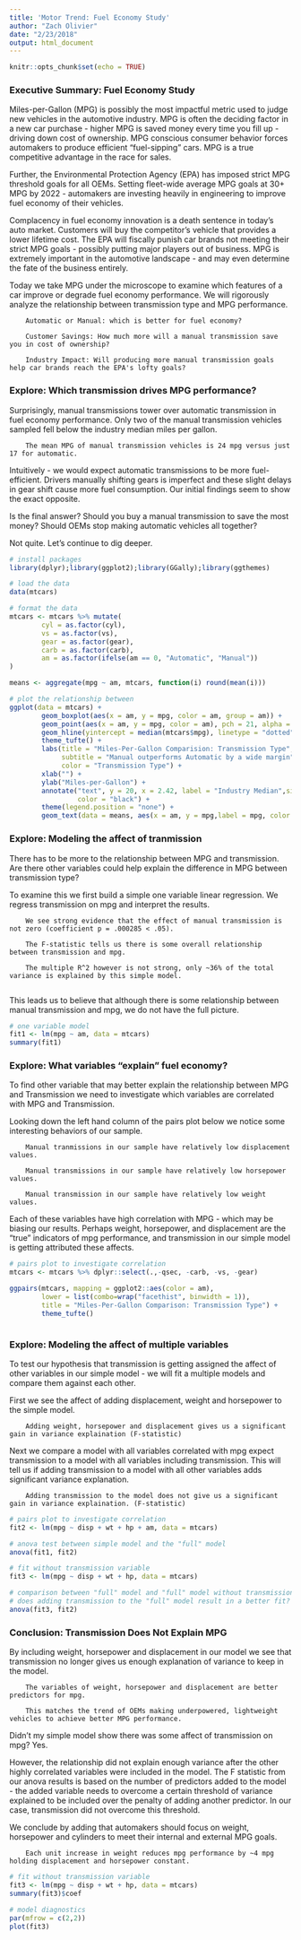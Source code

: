 ```yaml
---
title: 'Motor Trend: Fuel Economy Study'
author: "Zach Olivier"
date: "2/23/2018"
output: html_document
---
```


```r
knitr::opts_chunk$set(echo = TRUE)
```

### Executive Summary: Fuel Economy Study

Miles-per-Gallon (MPG) is possibly the most impactful metric used to judge new vehicles in the automotive industry. MPG is often the deciding factor in a new car purchase - higher MPG is saved money every time you fill up - driving down cost of ownership. MPG conscious consumer behavior forces automakers to produce efficient "fuel-sipping" cars. MPG is a true competitive advantage in the race for sales. 

Further, the Environmental Protection Agency (EPA) has imposed strict MPG threshold goals for all OEMs. Setting fleet-wide average MPG goals at 30+ MPG by 2022 - automakers are investing heavily in engineering to improve fuel economy of their vehicles. 

Complacency in fuel economy innovation is a death sentence in today's auto market. Customers will buy the competitor's vehicle that provides a lower lifetime cost. The EPA will fiscally punish car brands not meeting their strict MPG goals - possibly putting major players out of business. MPG is extremely important in the automotive landscape - and may even determine the fate of the business entirely. 

Today we take MPG under the microscope to examine which features of a car improve or degrade fuel economy performance. We will rigorously analyze the relationship between transmission type and MPG performance. 

        Automatic or Manual: which is better for fuel economy?

        Customer Savings: How much more will a manual transmission save you in cost of ownership?

        Industry Impact: Will producing more manual transmission goals help car brands reach the EPA's lofty goals?




### Explore: Which transmission drives MPG performance?

Surprisingly, manual transmissions tower over automatic transmission in fuel economy performance. Only two of the manual transmission vehicles sampled fell below the industry median miles per gallon.

        The mean MPG of manual transmission vehicles is 24 mpg versus just 17 for automatic. 

Intuitively - we would expect automatic transmissions to be more fuel-efficient. Drivers manually shifting gears is imperfect and these slight delays in gear shift cause more fuel consumption. Our initial findings seem to show the exact opposite. 

Is the final answer? Should you buy a manual transmission to save the most money? Should OEMs stop making automatic vehicles all together?

Not quite. Let's continue to dig deeper. 




```r
# install packages
library(dplyr);library(ggplot2);library(GGally);library(ggthemes)

# load the data
data(mtcars)

# format the data
mtcars <- mtcars %>% mutate(
        cyl = as.factor(cyl),
        vs = as.factor(vs),
        gear = as.factor(gear),
        carb = as.factor(carb),
        am = as.factor(ifelse(am == 0, "Automatic", "Manual"))
)

means <- aggregate(mpg ~ am, mtcars, function(i) round(mean(i)))

# plot the relationship between 
ggplot(data = mtcars) +
        geom_boxplot(aes(x = am, y = mpg, color = am, group = am)) +
        geom_point(aes(x = am, y = mpg, color = am), pch = 21, alpha = .5) +
        geom_hline(yintercept = median(mtcars$mpg), linetype = "dotted", color = "dark grey") +
        theme_tufte() +
        labs(title = "Miles-Per-Gallon Comparision: Transmission Type",
             subtitle = "Manual outperforms Automatic by a wide margin",
             color = "Transmission Type") +
        xlab("") +
        ylab("Miles-per-Gallon") +
        annotate("text", y = 20, x = 2.42, label = "Industry Median",size = 2.3,
                 color = "black") +
        theme(legend.position = "none") +
        geom_text(data = means, aes(x = am, y = mpg,label = mpg, color = am), vjust = 1)


```

### Explore: Modeling the affect of tranmission

There has to be more to the relationship between MPG and transmission. Are there other variables could help explain the difference in MPG between transmission type?

To examine this we first build a simple one variable linear regression. We regress transmission on mpg and interpret the results. 

        We see strong evidence that the effect of manual transmission is not zero (coefficient p = .000285 < .05). 
        
        The F-statistic tells us there is some overall relationship between transmission and mpg. 

        The multiple R^2 however is not strong, only ~36% of the total variance is explained by this simple model. 
        
This leads us to believe that although there is some relationship between manual transmission and mpg, we do not have the full picture. 

```r
# one variable model 
fit1 <- lm(mpg ~ am, data = mtcars)
summary(fit1)


```


### Explore: What variables "explain" fuel economy?

To find other variable that may better explain the relationship between MPG and Transmission we need to investigate which variables are correlated with MPG and Transmission. 

Looking down the left hand column of the pairs plot below we notice some interesting behaviors of our sample.

        Manual tranmissions in our sample have relatively low displacement values.

        Manual transmissions in our sample have relatively low horsepower values.

        Manual transmission in our sample have relatively low weight values. 

Each of these variables have high correlation with MPG - which may be biasing our results. Perhaps weight, horsepower, and displacement are the "true" indicators of mpg performance, and transmission in our simple model is getting attributed these affects. 




```r
# pairs plot to investigate correlation
mtcars <- mtcars %>% dplyr::select(.,-qsec, -carb, -vs, -gear)

ggpairs(mtcars, mapping = ggplot2::aes(color = am), 
        lower = list(combo=wrap("facethist", binwidth = 1)),
        title = "Miles-Per-Gallon Comparison: Transmission Type") +
        theme_tufte()



```



### Explore: Modeling the affect of multiple variables

To test our hypothesis that transmission is getting assigned the affect of other variables in our simple model - we will fit a multiple models and compare them against each other.

First we see the affect of adding displacement, weight and horsepower to the simple model. 

        Adding weight, horsepower and displacement gives us a significant gain in variance explaination (F-statistic)

Next we compare a model with all variables correlated with mpg expect transmission to a model with all variables including transmission. This will tell us if adding transmission to a model with all other variables adds significant variance explanation. 

        Adding transmission to the model does not give us a significant gain in variance explaination. (F-statistic) 



```r
# pairs plot to investigate correlation
fit2 <- lm(mpg ~ disp + wt + hp + am, data = mtcars)

# anova test between simple model and the "full" model
anova(fit1, fit2)

# fit without transmission variable
fit3 <- lm(mpg ~ disp + wt + hp, data = mtcars)

# comparison between "full" model and "full" model without transmission
# does adding transmission to the "full" model result in a better fit?
anova(fit3, fit2)

```



### Conclusion: Transmission Does Not Explain MPG

By including weight, horsepower and displacement in our model we see that transmission no longer gives us enough explanation of variance to keep in the model. 

        The variables of weight, horsepower and displacement are better predictors for mpg. 
        
        This matches the trend of OEMs making underpowered, lightweight vehicles to achieve better MPG performance. 

Didn't my simple model show there was some affect of transmission on mpg? Yes. 

However, the relationship did not explain enough variance after the other highly correlated variables were included in the model. The F statistic from our anova results is based on the number of predictors added to the model - the added variable needs to overcome a certain threshold of variance explained to be included over the penalty of adding another predictor. In our case, transmission did not overcome this threshold. 

We conclude by adding that automakers should focus on weight, horsepower and cylinders to meet their internal and external MPG goals. 

        Each unit increase in weight reduces mpg performance by ~4 mpg holding displacement and horsepower constant.  

```r
# fit without transmission variable
fit3 <- lm(mpg ~ disp + wt + hp, data = mtcars)
summary(fit3)$coef

# model diagnostics
par(mfrow = c(2,2))
plot(fit3)

```



